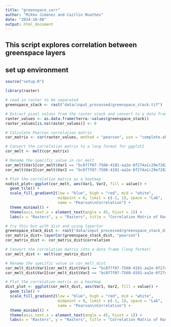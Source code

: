 ```yaml
---
title: "greenspace_corr"
author: "Mikko Jimenez and Caitlin Moathes"
date: "2024-10-08"
output: html_document
---
```


## This script explores correlation between greenspace layers

## set up environment
```r
source("setup.R") 

library(raster)

# read in raster to be separated 
greenspace_stack <- rast("data/input_processed/greenspace_stack.tif")

# Extract pixel values from the raster stack and convert to a data frame and change all Nas to 0
raster_values <- as.data.frame(terra::values(greenspace_stack))
raster_values[is.na(raster_values)] <- 0

# Calculate Pearson correlation matrix
cor_matrix <- cor(raster_values, method = "pearson", use = "complete.obs")

# Convert the correlation matrix to a long format for ggplot2
cor_melt <- melt(cor_matrix)

# Rename the specific value in cor_melt
cor_melt$Var1[cor_melt$Var1 == "bc8f7f07-7560-4191-aa2e-8f274a1c29e7202046-1-133oxp5.v8wfi"] <- "natural_habitat"
cor_melt$Var2[cor_melt$Var2 == "bc8f7f07-7560-4191-aa2e-8f274a1c29e7202046-1-133oxp5.v8wfi"] <- "natural_habitat"

# Plot the correlation matrix as a heatmap
nodist_plot<-ggplot(cor_melt, aes(Var1, Var2, fill = value)) +
  geom_tile() +
  scale_fill_gradient2(low = "blue", high = "red", mid = "white", 
                       midpoint = 0, limit = c(-1, 1), space = "Lab", 
                       name = "Pearson\nCorrelation") +
  theme_minimal() +
  theme(axis.text.x = element_text(angle = 45, hjust = 1)) +
  labs(x = "Rasters", y = "Rasters", title = "Correlation Matrix of Raster Layers")

# try this but with dist and using layerCor
greenspace_stack_dist <- rast("data/input_processed/greenspace_stack_dist.tif")
cor_matrix_dist<-layerCor(greenspace_stack_dist, "pearson")
cor_matrix_dist <- cor_matrix_dist$correlation

# Convert the correlation matrix into a data frame (long format)
cor_melt_dist <- melt(cor_matrix_dist)

# Rename the specific value in cor_melt_dist
cor_melt_dist$Var1[cor_melt_dist$Var1 == "bc8f7f07-7560-4191-aa2e-8f274a1c29e7202046-1-133oxp5.v8wfi"] <- "natural_habitat"
cor_melt_dist$Var2[cor_melt_dist$Var2 == "bc8f7f07-7560-4191-aa2e-8f274a1c29e7202046-1-133oxp5.v8wfi"] <- "natural_habitat"

# Plot the correlation matrix as a heatmap
dist_plot <- ggplot(cor_melt_dist, aes(Var1, Var2, fill = value)) +
  geom_tile() +
  scale_fill_gradient2(low = "blue", high = "red", mid = "white", 
                       midpoint = 0, limit = c(-1, 1), space = "Lab", 
                       name = "Pearson\nCorrelation") +
  theme_minimal() +
  theme(axis.text.x = element_text(angle = 45, hjust = 1)) +
  labs(x = "Rasters", y = "Rasters", title = "Correlation Matrix of Raster Layers")
```